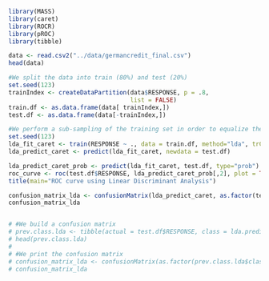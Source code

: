 ```r
library(MASS)
library(caret)
library(ROCR)
library(pROC)
library(tibble)
```

```r
data <- read.csv2("../data/germancredit_final.csv")
head(data)

```


```r
#We split the data into train (80%) and test (20%)
set.seed(123)
trainIndex <- createDataPartition(data$RESPONSE, p = .8,
                                  list = FALSE)
train.df <- as.data.frame(data[ trainIndex,])
test.df <- as.data.frame(data[-trainIndex,])

```


```r
#We perform a sub-sampling of the training set in order to equalize the amount of good ratings and bad ratings in the RESPONSE feature. We reduce the amount of "Good rating"
set.seed(123)
lda_fit_caret <- train(RESPONSE ~ ., data = train.df, method="lda", trControl = trainControl(method = "cv", sampling = "down"))
lda_predict_caret <- predict(lda_fit_caret, newdata = test.df)

```

```r

lda_predict_caret_prob <- predict(lda_fit_caret, test.df, type="prob")
roc_curve <- roc(test.df$RESPONSE, lda_predict_caret_prob[,2], plot = TRUE, print.auc = TRUE, asp=NA)
title(main="ROC curve using Linear Discriminant Analysis")

```


```r

confusion_matrix_lda <- confusionMatrix(lda_predict_caret, as.factor(test.df$RESPONSE), positive= "Good Rating")
confusion_matrix_lda


# #We build a confusion matrix
# prev.class.lda <- tibble(actual = test.df$RESPONSE, class = lda.predict$class)
# head(prev.class.lda)
# 
# #We print the confusion matrix
# confusion_matrix_lda <- confusionMatrix(as.factor(prev.class.lda$class), as.factor(prev.class.lda$actual), positive= "Good Rating")
# confusion_matrix_lda
```

